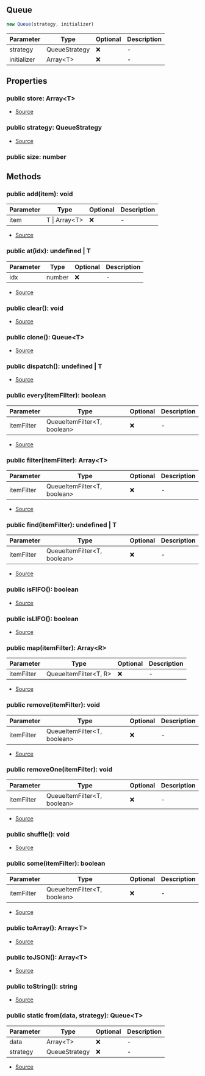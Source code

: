 ## Queue

```typescript
new Queue(strategy, initializer)
```
| Parameter | Type | Optional | Description |
| ----------- | ----------- | ----------- | ----------- |
| strategy | QueueStrategy | ❌ | - |
| initializer | Array\<T> | ❌ | - |

## Properties
### public  store: Array\<T>
- [Source](https://github.com/Androz2091/discord-player/blob/a2c576b/packages/utils/src/Queue.ts#L6)
### public  strategy: QueueStrategy
- [Source](https://github.com/Androz2091/discord-player/blob/a2c576b/packages/utils/src/Queue.ts#L7)
### public  size: number

## Methods
### public  add(item): void
| Parameter | Type | Optional | Description |
| ----------- | ----------- | ----------- | ----------- |
| item | T \| Array\<T> | ❌ | - |


- [Source](https://github.com/Androz2091/discord-player/blob/a2c576b/packages/utils/src/Queue.ts#L30)
### public  at(idx): undefined \| T
| Parameter | Type | Optional | Description |
| ----------- | ----------- | ----------- | ----------- |
| idx | number | ❌ | - |


- [Source](https://github.com/Androz2091/discord-player/blob/a2c576b/packages/utils/src/Queue.ts#L88)
### public  clear(): void
- [Source](https://github.com/Androz2091/discord-player/blob/a2c576b/packages/utils/src/Queue.ts#L46)
### public  clone(): Queue\<T>
- [Source](https://github.com/Androz2091/discord-player/blob/a2c576b/packages/utils/src/Queue.ts#L97)
### public  dispatch(): undefined \| T
- [Source](https://github.com/Androz2091/discord-player/blob/a2c576b/packages/utils/src/Queue.ts#L93)
### public  every(itemFilter): boolean
| Parameter | Type | Optional | Description |
| ----------- | ----------- | ----------- | ----------- |
| itemFilter | QueueItemFilter\<T, boolean> | ❌ | - |


- [Source](https://github.com/Androz2091/discord-player/blob/a2c576b/packages/utils/src/Queue.ts#L79)
### public  filter(itemFilter): Array\<T>
| Parameter | Type | Optional | Description |
| ----------- | ----------- | ----------- | ----------- |
| itemFilter | QueueItemFilter\<T, boolean> | ❌ | - |


- [Source](https://github.com/Androz2091/discord-player/blob/a2c576b/packages/utils/src/Queue.ts#L71)
### public  find(itemFilter): undefined \| T
| Parameter | Type | Optional | Description |
| ----------- | ----------- | ----------- | ----------- |
| itemFilter | QueueItemFilter\<T, boolean> | ❌ | - |


- [Source](https://github.com/Androz2091/discord-player/blob/a2c576b/packages/utils/src/Queue.ts#L67)
### public  isFIFO(): boolean
- [Source](https://github.com/Androz2091/discord-player/blob/a2c576b/packages/utils/src/Queue.ts#L22)
### public  isLIFO(): boolean
- [Source](https://github.com/Androz2091/discord-player/blob/a2c576b/packages/utils/src/Queue.ts#L26)
### public  map(itemFilter): Array\<R>
| Parameter | Type | Optional | Description |
| ----------- | ----------- | ----------- | ----------- |
| itemFilter | QueueItemFilter\<T, R> | ❌ | - |


- [Source](https://github.com/Androz2091/discord-player/blob/a2c576b/packages/utils/src/Queue.ts#L83)
### public  remove(itemFilter): void
| Parameter | Type | Optional | Description |
| ----------- | ----------- | ----------- | ----------- |
| itemFilter | QueueItemFilter\<T, boolean> | ❌ | - |


- [Source](https://github.com/Androz2091/discord-player/blob/a2c576b/packages/utils/src/Queue.ts#L57)
### public  removeOne(itemFilter): void
| Parameter | Type | Optional | Description |
| ----------- | ----------- | ----------- | ----------- |
| itemFilter | QueueItemFilter\<T, boolean> | ❌ | - |


- [Source](https://github.com/Androz2091/discord-player/blob/a2c576b/packages/utils/src/Queue.ts#L62)
### public  shuffle(): void
- [Source](https://github.com/Androz2091/discord-player/blob/a2c576b/packages/utils/src/Queue.ts#L50)
### public  some(itemFilter): boolean
| Parameter | Type | Optional | Description |
| ----------- | ----------- | ----------- | ----------- |
| itemFilter | QueueItemFilter\<T, boolean> | ❌ | - |


- [Source](https://github.com/Androz2091/discord-player/blob/a2c576b/packages/utils/src/Queue.ts#L75)
### public  toArray(): Array\<T>
- [Source](https://github.com/Androz2091/discord-player/blob/a2c576b/packages/utils/src/Queue.ts#L109)
### public  toJSON(): Array\<T>
- [Source](https://github.com/Androz2091/discord-player/blob/a2c576b/packages/utils/src/Queue.ts#L113)
### public  toString(): string
- [Source](https://github.com/Androz2091/discord-player/blob/a2c576b/packages/utils/src/Queue.ts#L105)
### public static from(data, strategy): Queue\<T>
| Parameter | Type | Optional | Description |
| ----------- | ----------- | ----------- | ----------- |
| data | Array\<T> | ❌ | - |
| strategy | QueueStrategy | ❌ | - |


- [Source](https://github.com/Androz2091/discord-player/blob/a2c576b/packages/utils/src/Queue.ts#L18)